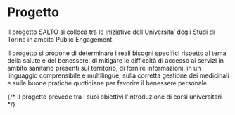 # Progetto

Il progetto SALTO si colloca tra le iniziative dell’Universita’ degli Studi di Torino in ambito
Public Engagement.

Il progetto si propone di determinare i reali bisogni specifici rispetto al tema della
salute e del benessere, di mitigare le difficoltà di accesso ai servizi in ambito sanitario presenti
sul territorio, di fornire informazioni, in un linguaggio comprensibile e multilingue, sulla corretta gestione dei medicinali e sulle buone pratiche quotidiane per favorire il benessere personale.

{/* Il progetto prevede tra i suoi obiettivi l'introduzione di corsi universitari */}
